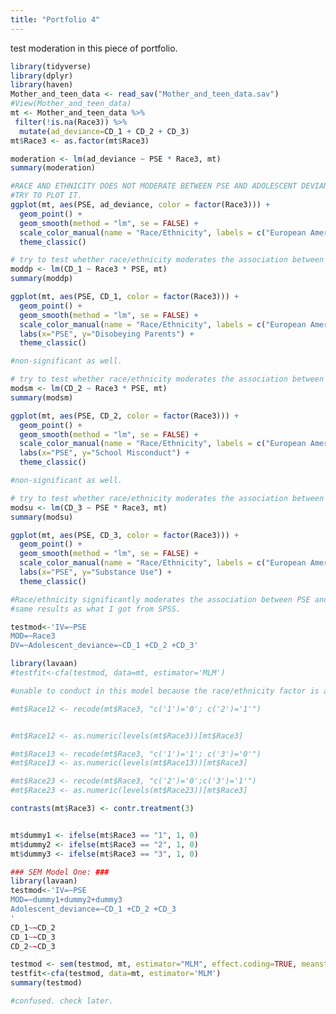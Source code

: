 ```yaml
---
title: "Portfolio 4"
---
```


test moderation in this piece of portfolio.

```r
library(tidyverse)
library(dplyr)
library(haven)
Mother_and_teen_data <- read_sav("Mother_and_teen_data.sav")
#View(Mother_and_teen_data)
mt <- Mother_and_teen_data %>% 
 filter(!is.na(Race3)) %>% 
  mutate(ad_deviance=CD_1 + CD_2 + CD_3)
mt$Race3 <- as.factor(mt$Race3)
```

```r
moderation <- lm(ad_deviance ~ PSE * Race3, mt)
summary(moderation)
```
```r

#RACE AND ETHNICITY DOES NOT MODERATE BETWEEN PSE AND ADOLESCENT DEVIANCE.
#TRY TO PLOT IT.
ggplot(mt, aes(PSE, ad_deviance, color = factor(Race3))) +
  geom_point() +
  geom_smooth(method = "lm", se = FALSE) +
  scale_color_manual(name = "Race/Ethnicity", labels = c("European Americans", "Latinx", "African Americans"), values = c("#FF6666", "#6666FF", "green")) +
  theme_classic()
```

```r
# try to test whether race/ethnicity moderates the association between PSE and Disobeying parents (CD_1)
moddp <- lm(CD_1 ~ Race3 * PSE, mt)
summary(moddp)

ggplot(mt, aes(PSE, CD_1, color = factor(Race3))) +
  geom_point() +
  geom_smooth(method = "lm", se = FALSE) +
  scale_color_manual(name = "Race/Ethnicity", labels = c("European Americans", "Latinx", "African Americans"), values = c("#FF6666", "#6666FF", "green")) + 
  labs(x="PSE", y="Disobeying Parents") +
  theme_classic()

#non-significant as well.
```
```r
# try to test whether race/ethnicity moderates the association between PSE and school misconduct (CD_2)
modsm <- lm(CD_2 ~ Race3 * PSE, mt)
summary(modsm)

ggplot(mt, aes(PSE, CD_2, color = factor(Race3))) +
  geom_point() +
  geom_smooth(method = "lm", se = FALSE) +
  scale_color_manual(name = "Race/Ethnicity", labels = c("European Americans", "Latinx", "African Americans"), values = c("#FF6666", "#6666FF", "green")) + 
  labs(x="PSE", y="School Misconduct") +
  theme_classic()

#non-significant as well.
```
```r
# try to test whether race/ethnicity moderates the association between PSE and substance uses (CD_3)
modsu <- lm(CD_3 ~ PSE * Race3, mt)
summary(modsu)

ggplot(mt, aes(PSE, CD_3, color = factor(Race3))) +
  geom_point() +
  geom_smooth(method = "lm", se = FALSE) +
  scale_color_manual(name = "Race/Ethnicity", labels = c("European Americans", "Latinx", "African Americans"), values = c("#FF6666", "#6666FF", "green")) + 
  labs(x="PSE", y="Substance Use") +
  theme_classic()

#Race/ethnicity significantly moderates the association between PSE and substance use. PSE negatively associates with substance use for European Americans, but not for the Latinx.
#same results as what I got from SPSS.
```
```r
testmod<-'IV=~PSE
MOD=~Race3
DV=~Adolescent_deviance=~CD_1 +CD_2 +CD_3'

library(lavaan)
#testfit<-cfa(testmod, data=mt, estimator='MLM')

#unable to conduct in this model because the race/ethnicity factor is a non-numerical factor.
```


```r
#mt$Race12 <- recode(mt$Race3, "c('1')='0'; c('2')='1'")


#mt$Race12 <- as.numeric(levels(mt$Race3))[mt$Race3]

#mt$Race13 <- recode(mt$Race3, "c('1')='1'; c('3')='0'")
#mt$Race13 <- as.numeric(levels(mt$Race13))[mt$Race3]

#mt$Race23 <- recode(mt$Race3, "c('2')='0';c('3')='1'")
#mt$Race23 <- as.numeric(levels(mt$Race23))[mt$Race3]

contrasts(mt$Race3) <- contr.treatment(3)


mt$dummy1 <- ifelse(mt$Race3 == "1", 1, 0)
mt$dummy2 <- ifelse(mt$Race3 == "2", 1, 0)
mt$dummy3 <- ifelse(mt$Race3 == "3", 1, 0)

### SEM Model One: ###
library(lavaan)
testmod<-'IV=~PSE
MOD=~dummy1+dummy2+dummy3
Adolescent_deviance=~CD_1 +CD_2 +CD_3
'
CD_1~~CD_2
CD_1~~CD_3
CD_2~~CD_3

testmod <- sem(testmod, mt, estimator="MLM", effect.coding=TRUE, meanstructure=TRUE) 
testfit<-cfa(testmod, data=mt, estimator='MLM')
summary(testmod)

#confused. check later.


```

